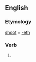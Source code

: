 ==English==

===Etymology===
[[shoot]] + [[-eth]]

===Verb===
{{en-verb form}}

# {{archaic third-person singular of|shoot}}